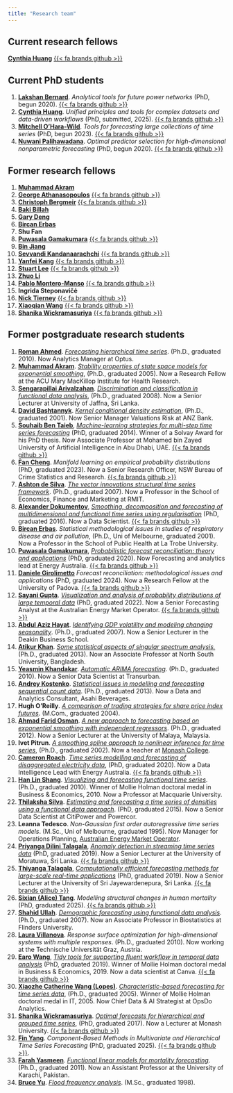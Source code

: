 ```yaml
---
title: "Research team"
---
```



## Current research fellows

**[Cynthia Huang](https://www.cynthiahqy.com)** [{{< fa brands github >}}](https://github.com/cynthiahqy)
  
## Current PhD students

  1. **[Lakshan Bernard](https://optima.org.au/staff/lakshan/)**. *Analytical tools for future power networks* (PhD, begun 2020). [{{< fa brands github >}}](https://github.com/mkldb)
  2. **[Cynthia Huang](https://www.cynthiahqy.com)**. *Unified principles and tools for complex datasets and data-driven workflows* (PhD, submitted, 2025). [{{< fa brands github >}}](https://github.com/cynthiahqy)
  3. **[Mitchell O'Hara-Wild](https://mitchelloharawild.com)**. *Tools for forecasting large collections of time series* (PhD, begun 2023). [{{< fa brands github >}}](https://github.com/mitchelloharawild)
  4. **[Nuwani Palihawadana](https://nuwanipalihawadana.netlify.app/)**. *Optimal predictor selection for high-dimensional nonparametric forecasting* (PhD, begun 2020). [{{< fa brands github >}}](https://github.com/nuwani-palihawadana)

## Former research fellows

  1. **[Muhammad Akram](https://www.acu.edu.au/research-and-enterprise/our-research-institutes/mary-mackillop-institute-for-health-research/our-people/muhammad-akram)**
  2. **[George Athanasopoulos](https://research.monash.edu/en/persons/george-athanasopoulos)** [{{< fa brands github >}}](https://github.com/georgeAthana)
  3. **[Christoph Bergmeir](https://www.cbergmeir.com/)** [{{< fa brands github >}}](https://github.com/cbergmeir)
  4. **[Baki Billah](https://research.monash.edu/en/persons/md-billah)**
  5. **[Gary Deng](https://www.linkedin.com/in/gary-minfeng-deng)**
  6. **[Bircan Erbas](https://scholars.latrobe.edu.au/display/berbas)**
  7. **Shu Fan**
  8. **[Puwasala Gamakumara](https://www.linkedin.com/in/puwasala-gamakumara-phd/)** [{{< fa brands github >}}](https://github.com/PuwasalaG)
  9. **[Bin Jiang](https://www.linkedin.com/in/bin-jiang-44918b28/)**
  10.  **[Sevvandi Kandanaarachchi](https://sevvandi.github.io)** [{{< fa brands github >}}](https://github.com/sevvandi)
  11. **[Yanfei Kang](http://yanfei.site)** [{{< fa brands github >}}](https://github.com/ykang)
  12. **[Stuart Lee](https://stuartlee.org/)** [{{< fa brands github >}}](https://github.com/sa-lee/)
  13. **[Zhuo Li](https://sites.google.com/view/zhuo-li/home)**
  14. **[Pablo Montero-Manso](https://www.sydney.edu.au/business/about/our-people/academic-staff/pablo-monteromanso.html)** [{{< fa brands github >}}](https://github.com/pmontman)
  15. **Ingrida Steponavičė**
  16. **[Nick Tierney](https://www.njtierney.com/)** [{{< fa brands github >}}](https://github.com/njtierney)
  17. **[Xiaoqian Wang](https://xqnwang.rbind.io)** [{{< fa brands github >}}](https://github.com/xqnwang)
  18. **[Shanika Wickramasuriya](https://research.monash.edu/en/persons/shanika-wickramasuriya)** [{{< fa brands github >}}](https://github.com/ShanikaLW)

## Former postgraduate research students

  1. **[Roman Ahmed](https://www.linkedin.com/in/romanahmed)**. [*Forecasting hierarchical time series*](https://bridges.monash.edu/articles/thesis/Forecasting_hierarchical_time_series/14956233). (Ph.D., graduated 2010). Now Analytics Manager at Optus.
  2. **[Muhammad Akram](https://www.acu.edu.au/research-and-enterprise/our-research-institutes/mary-mackillop-institute-for-health-research/our-people/muhammad-akram)**. [*Stability properties of state space models for exponential smoothing*](https://bridges.monash.edu/articles/thesis/Stability_properties_of_state_space_models_for_exponential_smoothing/14873391), (Ph.D., graduated 2005). Now a Research Fellow at the ACU Mary MacKillop Institute for Health Research.
  3. **[Sengarapillai Arivalzahan](https://maths.jfn.ac.lk/index.php/dr-s-arivalzahan/)**. [*Discrimination and classification in functional data analysis*](https://bridges.monash.edu/articles/thesis/Discrimination_and_classification_in_functional_data_analysis/14971401), (Ph.D., graduated 2008). Now a Senior Lecturer at University of Jaffna, Sri Lanka.
  4. **[David Bashtannyk](https://www.linkedin.com/in/david-bashtannyk-53b30796)**. [*Kernel conditional density estimation*](https://bridges.monash.edu/articles/thesis/Kernel_conditional_density_estimation/14873652), (Ph.D., graduated 2001). Now Senior Manager  Valuations Risk at ANZ Bank.
  5. **[Souhaib Ben Taieb](http://souhaib-bentaieb.com/)**, *[Machine-learning strategies for multi-step time series forecasting](https://souhaib-bentaieb.com/papers/2014_phd.pdf)* (PhD, graduated 2014). Winner of a Solvay Award for his PhD thesis. Now Associate Professor at Mohamed bin Zayed University of Artificial Intelligence in Abu Dhabi, UAE. [{{< fa brands github >}}](https://github.com/bsouhaib/)
  6. **[Fan Cheng](https://www.linkedin.com/in/fan-cheng)**. *Manifold learning on empirical probability distributions* (PhD, graduated 2023). Now a Senior Research Officer, NSW Bureau of Crime Statistics and Research. [{{< fa brands github >}}](https://github.com/ffancheng)
  7. **[Ashton de Silva](https://academics.rmit.edu.au/ashton-desilva)**. [*The vector innovations structural time series framework*](https://bridges.monash.edu/articles/thesis/The_vector_innovations_structural_time_series_framework/14874258). (Ph.D., graduated 2007). Now a Professor in the School of Economics, Finance and Marketing at RMIT.
  8. **[Alexander Dokumentov](https://www.linkedin.com/in/dokumentov/)**, *[Smoothing, decomposition and forecasting of multidimensional and functional time series using regularisation](https://bridges.monash.edu/articles/thesis/Smoothing_decomposition_and_forecasting_of_multidimensional_and_functional_time_series_using_regularisation/4713580)* (PhD, graduated 2016). Now a Data Scientist. [{{< fa brands github >}}](https://github.com/dokal01/)
  9.  **[Bircan Erbas](https://scholars.latrobe.edu.au/display/berbas)**. *Statistical methodological issues in studies of respiratory disease and air pollution*, (Ph.D., Uni of Melbourne, graduated 2001). Now a Professor in the School of Public Health at La Trobe University.
  10. **[Puwasala Gamakumara](https://www.linkedin.com/in/puwasala-gamakumara-phd/)**, [*Probabilistic forecast reconciliation: theory and applications*](https://bridges.monash.edu/articles/thesis/Probabilistic_Forecast_Reconciliation_Theory_and_Applications/11869533) (PhD, graduated 2020).  Now Forecasting and analytics lead at Energy Australia. [{{< fa brands github >}}](https://github.com/PuwasalaG)
  11. **[Daniele Girolimetto](https://danigiro.github.io)** *Forecast reconciliation: methodological issues and applications* (PhD, graduated 2024). Now a Research Fellow at the University of Padova. [{{< fa brands github >}}](https://github.com/danigiro)
  12. **[Sayani Gupta](https://au.linkedin.com/in/sayanigupta)**. [*Visualization and analysis of probability distributions of large temporal data*](https://bridges.monash.edu/articles/thesis/Visualization_and_analysis_of_probability_distributions_of_large_temporal_data/19304453) (PhD, graduated 2022). Now a Senior Forecasting Analyst at the Australian Energy Market Operator. [{{< fa brands github >}}](https://github.com/Sayani07)
  13. **[Abdul Aziz Hayat](https://experts.deakin.edu.au/4826-abdul-hayat-muhammad)**. *[Identifying GDP volatility and modeling changing seasonality](https://bridges.monash.edu/articles/thesis/Identifying_GDP_volatility_and_modeling_changing_seasonality/14835549)*. (Ph.D., graduated 2007). Now a Senior Lecturer in the Deakin Business School.
  14. **[Atikur Khan](https://atikurkhan.net/)**. [*Some statistical aspects of singular spectrum analysis.*](https://bridges.monash.edu/articles/thesis/Some_statistical_aspects_of_singular_spectrum_analysis/4704922) (Ph.D., graduated 2013). Now an Associate Professor at North South University, Bangladesh.
  15. **[Yeasmin Khandakar](https://www.linkedin.com/in/yeasminkhandakar/)**. *[Automatic ARIMA forecasting](https://bridges.monash.edu/articles/thesis/Automatic_ARIMA_forecasting/14928636)*. (Ph.D., graduated 2010). Now a Senior Data Scientist at Transurban.
  16. **[Andrey Kostenko](https://www.linkedin.com/in/akoste01/)**. [*Statistical issues in modelling and forecasting sequential count data*](https://bridges.monash.edu/articles/thesis/Statistical_issues_in_modelling_and_forecasting_sequential_count_data/4628290). (Ph.D., graduated 2013). Now a Data and Analytics Consultant, Asahi Beverages.
  17. **Hugh O'Reilly**. *[A comparison of trading strategies for share price index futures](https://bridges.monash.edu/articles/thesis/A_comparison_of_trading_strategies_for_share_price_index_futures/19548238)*. (M.Com., graduated 2004).
  18. **[Ahmad Farid Osman](https://umexpert.um.edu.my/faridosman.html)**. *[A new approach to forecasting based on exponential smoothing with independent regressors](https://bridges.monash.edu/articles/thesis/A_new_approach_to_forecasting_based_on_exponential_smoothing_with_independent_regressors/4649045)*. (Ph.D., graduated 2012). Now a Senior Lecturer at the University of Malaya, Malaysia.
  19. **Ivet Pitrun**. *[A smoothing spline approach to nonlinear inference for time series](https://bridges.monash.edu/articles/thesis/A_smoothing_spline_approach_to_nonlinear_inference_for_time_series/5466688)*, (Ph.D., graduated 2002). Now a teacher at [Monash College](http://www.monash.edu/monashcollege).
  20. **[Cameron Roach](https://www.linkedin.com/in/cameron-roach-00873b69/)**. *[Time series modelling and forecasting of disaggregated electricity data](https://bridges.monash.edu/articles/thesis/Time_series_modelling_and_forecasting_of_disaggregated_electricity_data/12671585)*, (PhD, graduated 2020). Now a Data Intelligence Lead with Energy Australia. [{{< fa brands github >}}](https://github.com/camroach87/)
  21. **[Han Lin Shang](https://researchers.mq.edu.au/en/persons/hanlin-shang)**. *[Visualizing and forecasting functional time series](https://bridges.monash.edu/articles/thesis/Visualizing_and_forecasting_functional_time_series/4546333)*. (Ph.D., graduated 2010). Winner of Mollie Holman doctoral medal in Business &amp; Economics, 2010. Now a Professor at Macquarie University.
  22. **[Thilaksha Silva](https://www.linkedin.com/in/thilakshasilva/)**. *[Estimating and forecasting a time series of densities using a functional data approach](https://bridges.monash.edu/articles/thesis/Estimating_and_forecasting_a_time_series_of_densities_using_a_functional_data_approach/4679500)*. (PhD, graduated 2015). Now a Senior Data Scientist at CitiPower and Powercor.
  22. **Leanna Tedesco**. *Non-Gaussian first order autoregressive time series models*. (M.Sc., Uni of Melbourne, graduated 1995). Now Manager for Operations Planning, [Australian Energy Market Operator](https://aemo.com.au/en/about/careers/employee-stories/employee-in-the-spotlight-with-leanna-tedesco).
  23. **[Priyanga Dilini Talagala](http://prital.netlify.app/)**, [*Anomaly detection in streaming time series data*](https://bridges.monash.edu/articles/thesis/Anomaly_Detection_in_Streaming_Time_Series_Data/11302250) (PhD, graduated 2019). Now a Senior Lecturer at the University of Moratuwa, Sri Lanka. [{{< fa brands github >}}](https://github.com/pridiltal)
  24. **[Thiyanga Talagala](https://thiyanga.netlify.app/)**, [*Computationally efficient forecasting methods for large-scale real-time applications*](https://bridges.monash.edu/articles/thesis/Computationally_Efficient_Forecasting_Methods_for_Large-Scale_Real-Time_Applications/10310507) (PhD, graduated 2019). Now a Senior Lecturer at the University of Sri Jayewardenepura, Sri Lanka. [{{< fa brands github >}}](https://github.com/thiyangt)
  25. **[Sixian (Alice) Tang](https://scholar.google.com/citations?user=THxPqDwAAAAJ&hl=en)**. *Modelling structural changes in human mortality* (PhD, graduated 2025). [{{< fa brands github >}}](https://github.com/zxzx121hinata)
  26. **[Shahid Ullah](https://www.flinders.edu.au/people/shahid.ullah)**. *[Demographic forecasting using functional data analysis](https://bridges.monash.edu/articles/thesis/Demographic_forecasting_using_functional_data_analysis/14876214)*. (Ph.D., graduated 2007). Now an Associate Professor in Biostatistics at Flinders University.
  27. **[Laura Villanova](https://scholar.google.com.au/citations?user=OeZdcD0AAAAJ)**. *Response surface optimization for high-dimensional systems with multiple responses*. (Ph.D., graduated 2010). Now working at the Technische Universität Graz, Austria.
  28. **[Earo Wang](http://earo.me)**, [*Tidy tools for supporting fluent workflow in temporal data analysis*](https://bridges.monash.edu/articles/thesis/Tidy_tools_for_supporting_fluent_workflow_in_temporal_data_analysis/11302226) (PhD, graduated 2019). Winner of Mollie Holman doctoral medal in Business &amp; Economics, 2019. Now a data scientist at Canva. [{{< fa brands github >}}](https://github.com/earowang)
  29. **[Xiaozhe Catherine Wang (Lopes)](https://www.linkedin.com/in/catherine-lopes/)**. *[Characteristic-based forecasting for time series data](https://bridges.monash.edu/articles/thesis/Characteristic-based_forecasting_for_time_series_data/14973339)*, (Ph.D., graduated 2005). Winner of Mollie Holman doctoral medal in IT, 2005. Now Chief Data & AI Strategist at OpsDo Analytics.
  30. **[Shanika Wickramasuriya](https://research.monash.edu/en/persons/shanika-wickramasuriya)**. [*Optimal forecasts for hierarchical and grouped time series*](https://bridges.monash.edu/articles/thesis/Optimal_forecasts_for_hierarchical_and_grouped_time_series/5032136), (PhD, graduated 2017). Now a Lecturer at Monash University. [{{< fa brands github >}}](https://github.com/ShanikaLW)
  31. **[Fin Yang](https://yangzhuoranyang.com/)**. *Component-Based Methods in Multivariate and Hierarchical Time Series Forecasting* (PhD, graduated 2025). [{{< fa brands github >}}](https://github.com/finyang/).
  32. **[Farah Yasmeen](https://www.researchgate.net/profile/Farah_Yasmeen)**. *[Functional linear models for mortality forecasting](https://bridges.monash.edu/articles/thesis/Functional_linear_models_for_mortality_forecasting/5044465)*. (Ph.D., graduated 2011). Now an Assistant Professor at the University of Karachi, Pakistan.
  33. **[Bruce Yu](https://www.linkedin.com/in/bruce-yu-198a3a10)**. *[Flood frequency analysis](https://bridges.monash.edu/articles/thesis/Flood_frequency_analysis/19574389)*. (M.Sc., graduated 1998).
